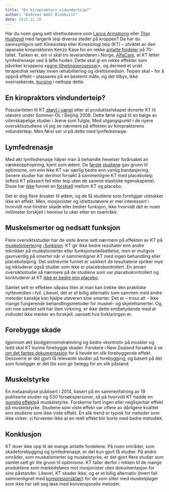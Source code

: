 ```yaml
---
title: "En kiropraktors vidunderteip?"
author: "Andreas Wahl Blomkvist"
date: 2015.11.26
---
```


Har du noen gang sett idrettsutøvere som [Lance Armstrong](http://www.athletictapeinfo.com/tag/lance-armstrong-kinesio-tape/) eller [Thor Hushovd](https://www.oslosportslager.no/magasinet/kinesiologi-teip--en-revolusjon-innen-sportsteiping-1087.aspx) med fargerik teip diverse steder på kroppen? Da har du sannsynligvis sett Kinesioteip eller Kinesiologi teip (KT) – utviklet av den japanske kiropraktoren Kenzo Kase for en rekke [antatte fordeler](http://www.kinesiotaping.com/about/kinesio-taping-method) på 70-tallet. Tanken er, om vi skal tro leverandøren i Norge, [AlfaCare](http://www.kinesiotaping.no/omoss/om_tapen), at KT letter lymfedrenasje ved å løfte huden. Dette skal gi en rekke effekter som påvirker kroppens «[egne tilhelingsprosesser](http://www.kinesiotaping.no/omoss/om_metoden)», og dermed et unikt terapeutisk verktøy innen rehabilitering og idrettsmedisin. Teipen skal – for å oppnå effekt – plasseres på en bestemt måte, og det tilbys, ikke overraskende, [kursing](http://www.kinesiotaping.no/kurs) i nettopp dette. 

## En kiropraktors vindunderteip?

Populariteten til KT [skøyt i været](http://www.abqjournal.com/120131/news/taping-americas-athletes.html) etter at produktselskapet donerte KT til utøvere under Sommer-OL i Beijing 2008. Dette førte også til en bølge av vitenskapelige studier i årene som fulgte. Med utgangspunkt i de nyere oversiktsstudiene vil jeg se nærmere på effekten av kiropraktorens vidunderteip. Men først ser vi på dette med lymfedrenasje.

## Lymfedrenasje

Med økt lymfedrenasje håper man å behandle hevelser forårsaket av væskeopphopning, kjent som ødem. De [første](http://www.ncbi.nlm.nih.gov/pubmed/?term=19199105) [studiene](http://www.ncbi.nlm.nih.gov.zorac.aub.aau.dk/pubmed/?term=19240683) gav grunn til optimisme, om enn ikke KT var særlig bedre enn vanlig bandasjering. Senere studier har derimot forsøkt å sammenligne KT med placeboteip (oftest KT plassert feil eller teip uten de samme elastiske egenskapene). Disse har [ikke](http://www.journalofphysiotherapy.com/article/S1836-9553(14)00148-9/fulltext) funnet en [forskjell](http://www.archives-pmr.org/article/S0003-9993(13)00426-7/fulltext) mellom KT og placebo.

Det er dog flere årsaker til ødem, og de få studiene som foreligger utelukker ikke en effekt. Men, mosjonister og idrettsutøvere er mer interessert i hvorvidt noe hindrer skade eller bedrer funksjon, ikke hvorvidt det er noen millimeter forskjell i hevelse to uker etter en overtråkk.

## Muskelsmerter og nedsatt funksjon

Flere oversiktsstudier har de siste årene sett nærmere på effekten av KT på [muskelsmerter](http://www.ncbi.nlm.nih.gov/pubmed/25595290)og [-funksjon](http://www.ncbi.nlm.nih.gov/pubmed/?term=24875972). KT gir ikke bedre resultater enn andre teknikker på muskelsmerter eller funksjonsnedsettelse, men er muligvis gavnverdig på smerter når vi sammenligner KT med ingen behandling eller placeboteiping. Det sistnevnte funnet er usikkert da resultatene spriker mye og inkluderer også studier som ikke er placebokontrollert. En annen oversiktsstudie så nærmere på de studiene som var placebokontrollert og konkluderer at KT [ikke er bedre enn placebo](http://www.ncbi.nlm.nih.gov/pubmed/24856938).

Samlet sett er effekten såpass liten at man kan trekke den praktiske nytteverdien i tvil. Likevel, det er et billig alternativ som sammen med andre metoder kanskje kan hjelpe utøveren sine smerter. Det er – tross alt – ikke mange fungerende behandlingsmetoder for muskel- og skjelettsmerter. Og, om noe *samlet sett* har liten virkning, er ikke dette ensbetydende med at *individet* ikke merker en forskjell, uansett hva forklaringen er.

## Forebygge skade

Igjennom økt blodgjennomstrømning og bedre «kontroll» på muskler og ledd skal KT kunne forebygge skader. Forskere i New Zealand forsøkte å se [om det fantes dokumentasjon](http://www.ncbi.nlm.nih.gov/pubmed/22124445) for å hevde en slik forebyggende effekt. Dessverre er det gjort få relevante studier på forebygging, og basert på det som foreligger er det lite som gir belegg for en slik påstand.

## Muskelstyrke

En metaanalyse publisert i 2014, basert på en sammenfatning av 19 publiserte studier og 530 forsøkspersoner, så på hvorvidt KT hadde en [gunstig effekt](http://www.ncbi.nlm.nih.gov/pubmed/25027771)på muskelstyrke. Forskerne fant ingen eller neglisjerbar effekt på muskelstyrke. Studiene som viste effekt var oftere av dårligere kvalitet enn studiene som ikke viste effekt. En slik trend er typisk for metoder som ikke virker: vi forventer ikke at en reell effekt blir borte med bedre metodikk.

## Konklusjon

KT lever ikke opp til de mange antatte fordelene. På noen områder, som skadeforebygging og lymfedrenasje, er det kun gjort få studier. På andre områder, som muskelsmerter og muskelstyrke, er det gjort flere studier som samlet sett gir lite grunn til optimisme. KT faller derfor i rekken til de mange produktene som markedsføres mot mosjonister uten dokumentasjon for sine påstander. Likevel, KT skader ikke, og er et billig alternativ (hvert fall sammenlignet med [kompresjonsklær](http://www.aftenposten.no/meninger/debatt/Dyre-kompresjonstights-som-2XU-markedsfores-som-a-ha-store-fordeler-Er-du-blitt-lurt-8139208.html)) for de som sliter med muskelplager som ikke har latt seg løse med konvensjonelle metoder.
